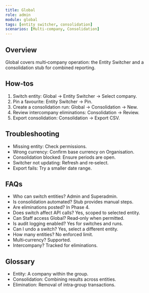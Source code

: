 ```yaml
---
title: Global
role: admin
module: global
tags: [entity switcher, consolidation]
scenarios: [Multi‑company, Consolidation]
---
```


## Overview
Global covers multi‑company operation: the Entity Switcher and a consolidation stub for combined reporting.

## How‑tos
1. Switch entity: Global → Entity Switcher → Select company.
2. Pin a favourite: Entity Switcher → Pin.
3. Create a consolidation run: Global → Consolidation → New.
4. Review intercompany eliminations: Consolidation → Review.
5. Export consolidation: Consolidation → Export CSV.

## Troubleshooting
- Missing entity: Check permissions.
- Wrong currency: Confirm base currency on Organisation.
- Consolidation blocked: Ensure periods are open.
- Switcher not updating: Refresh and re‑select.
- Export fails: Try a smaller date range.

## FAQs
- Who can switch entities? Admin and Superadmin.
- Is consolidation automated? Stub provides manual steps.
- Are eliminations posted? In Phase 4.
- Does switch affect API calls? Yes, scoped to selected entity.
- Can Staff access Global? Read‑only when permitted.
- Is audit logging enabled? Yes for switches and runs.
- Can I undo a switch? Yes, select a different entity.
- How many entities? No enforced limit.
- Multi‑currency? Supported.
- Intercompany? Tracked for eliminations.

## Glossary
- Entity: A company within the group.
- Consolidation: Combining results across entities.
- Elimination: Removal of intra‑group transactions.


